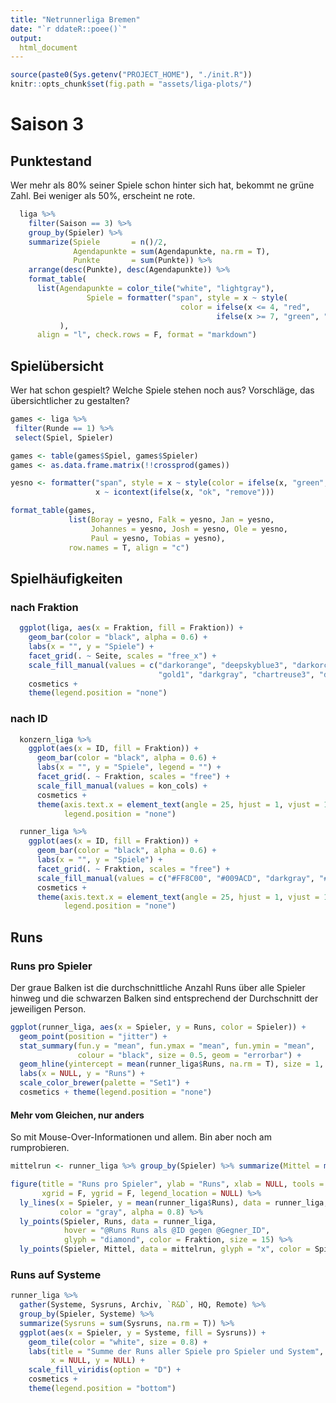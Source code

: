 ```yaml
---
title: "Netrunnerliga Bremen"
date: "`r ddateR::poee()`"
output:
  html_document
---
```


```r
source(paste0(Sys.getenv("PROJECT_HOME"), "./init.R"))
knitr::opts_chunk$set(fig.path = "assets/liga-plots/")
```

# Saison 3

## Punktestand

Wer mehr als 80% seiner Spiele schon hinter sich hat, bekommt ne grüne Zahl. Bei weniger als 50%, erscheint ne rote.  

```r
  liga %>% 
    filter(Saison == 3) %>% 
    group_by(Spieler) %>% 
    summarize(Spiele       = n()/2,
              Agendapunkte = sum(Agendapunkte, na.rm = T),
              Punkte       = sum(Punkte)) %>%
    arrange(desc(Punkte), desc(Agendapunkte)) %>% 
    format_table(
      list(Agendapunkte = color_tile("white", "lightgray"),
                 Spiele = formatter("span", style = x ~ style(
                                      color = ifelse(x <= 4, "red", 
                                              ifelse(x >= 7, "green", "gray"))))
           ),
      align = "l", check.rows = F, format = "markdown")
```

## Spielübersicht

Wer hat schon gespielt? Welche Spiele stehen noch aus? Vorschläge, das übersichtlicher zu gestalten?

```r
games <- liga %>% 
 filter(Runde == 1) %>% 
 select(Spiel, Spieler)

games <- table(games$Spiel, games$Spieler)
games <- as.data.frame.matrix(!!crossprod(games))

yesno <- formatter("span", style = x ~ style(color = ifelse(x, "green", "red")),
                   x ~ icontext(ifelse(x, "ok", "remove")))

format_table(games, 
             list(Boray = yesno, Falk = yesno, Jan = yesno, 
                  Johannes = yesno, Josh = yesno, Ole = yesno, 
                  Paul = yesno, Tobias = yesno), 
             row.names = T, align = "c")
```

## Spielhäufigkeiten

### nach Fraktion

```r
  ggplot(liga, aes(x = Fraktion, fill = Fraktion)) +
    geom_bar(color = "black", alpha = 0.6) +
    labs(x = "", y = "Spiele") +
    facet_grid(. ~ Seite, scales = "free_x") +
    scale_fill_manual(values = c("darkorange", "deepskyblue3", "darkorchid4", "red", 
                                 "gold1", "darkgray", "chartreuse3", "darkolivegreen")) +
    cosmetics +
    theme(legend.position = "none")
```
  
### nach ID

```r
  konzern_liga %>%
    ggplot(aes(x = ID, fill = Fraktion)) +
      geom_bar(color = "black", alpha = 0.6) +
      labs(x = "", y = "Spiele", legend = "") +
      facet_grid(. ~ Fraktion, scales = "free") +
      scale_fill_manual(values = kon_cols) +
      cosmetics +
      theme(axis.text.x = element_text(angle = 25, hjust = 1, vjust = 1),
            legend.position = "none")
```

```r
  runner_liga %>% 
    ggplot(aes(x = ID, fill = Fraktion)) +
      geom_bar(color = "black", alpha = 0.6) +
      labs(x = "", y = "Spiele") +
      facet_grid(. ~ Fraktion, scales = "free") +
      scale_fill_manual(values = c("#FF8C00", "#009ACD", "darkgray", "#66CD00")) +
      cosmetics +
      theme(axis.text.x = element_text(angle = 25, hjust = 1, vjust = 1),
            legend.position = "none")
```


## Runs

### Runs pro Spieler

Der graue Balken ist die durchschnittliche Anzahl Runs über alle Spieler hinweg und die schwarzen Balken sind entsprechend der Durchschnitt der jeweiligen Person.

```r
ggplot(runner_liga, aes(x = Spieler, y = Runs, color = Spieler)) +
  geom_point(position = "jitter") +
  stat_summary(fun.y = "mean", fun.ymax = "mean", fun.ymin = "mean", 
               colour = "black", size = 0.5, geom = "errorbar") +
  geom_hline(yintercept = mean(runner_liga$Runs, na.rm = T), size = 1, color = "gray") +
  labs(x = NULL, y = "Runs") + 
  scale_color_brewer(palette = "Set1") +
  cosmetics + theme(legend.position = "none")
```

#### Mehr vom Gleichen, nur anders

So mit Mouse-Over-Informationen und allem. Bin aber noch am rumprobieren.

```r
mittelrun <- runner_liga %>% group_by(Spieler) %>% summarize(Mittel = mean(Runs))

figure(title = "Runs pro Spieler", ylab = "Runs", xlab = NULL, tools = NULL,
       xgrid = F, ygrid = F, legend_location = NULL) %>% 
  ly_lines(x = Spieler, y = mean(runner_liga$Runs), data = runner_liga,
           color = "gray", alpha = 0.8) %>% 
  ly_points(Spieler, Runs, data = runner_liga, 
            hover = "@Runs Runs als @ID gegen @Gegner_ID",
            glyph = "diamond", color = Fraktion, size = 15) %>% 
  ly_points(Spieler, Mittel, data = mittelrun, glyph = "x", color = Spieler, size = 20)
```

### Runs auf Systeme

```r
runner_liga %>%
  gather(Systeme, Sysruns, Archiv, `R&D`, HQ, Remote) %>%
  group_by(Spieler, Systeme) %>% 
  summarize(Sysruns = sum(Sysruns, na.rm = T)) %>% 
  ggplot(aes(x = Spieler, y = Systeme, fill = Sysruns)) + 
    geom_tile(color = "white", size = 0.8) +
    labs(title = "Summe der Runs aller Spiele pro Spieler und System",
         x = NULL, y = NULL) +
    scale_fill_viridis(option = "D") +
    cosmetics + 
    theme(legend.position = "bottom")
```
